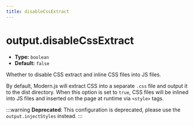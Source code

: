 ```yaml
---
title: disableCssExtract
---
```


# output.disableCssExtract

- **Type:** `boolean`
- **Default:** `false`

Whether to disable CSS extract and inline CSS files into JS files.

By default, Modern.js will extract CSS into a separate `.css` file and output it to the dist directory. When this option is set to `true`, CSS files will be inlined into JS files and inserted on the page at runtime via `<style>` tags.

:::warning
**Deprecated**: This configuration is deprecated, please use the `output.injectStyles` instead.
:::
